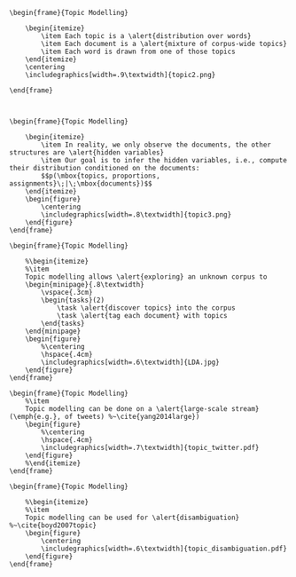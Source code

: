 	\begin{frame}{Topic Modelling}
		
		\begin{itemize}
			\item Each topic is a \alert{distribution over words}
			\item Each document is a \alert{mixture of corpus-wide topics}
			\item Each word is drawn from one of those topics
		\end{itemize}
		\centering
		\includegraphics[width=.9\textwidth]{topic2.png}
		
	\end{frame}
	
	
	
	\begin{frame}{Topic Modelling}
		
		\begin{itemize}
			\item In reality, we only observe the documents, the other structures are \alert{hidden variables}
			\item Our goal is to infer the hidden variables, i.e., compute their distribution conditioned on the documents:
			$$p(\mbox{topics, proportions, assignments}\;|\;\mbox{documents})$$
		\end{itemize}
		\begin{figure}
			\centering
			\includegraphics[width=.8\textwidth]{topic3.png}
		\end{figure}
	\end{frame}
	
	\begin{frame}{Topic Modelling}
		
		%\begin{itemize}
		%\item
		Topic modelling allows \alert{exploring} an unknown corpus to
		\begin{minipage}{.8\textwidth}
			\vspace{.3cm}
			\begin{tasks}(2)
				\task \alert{discover topics} into the corpus
				\task \alert{tag each document} with topics
			\end{tasks}
		\end{minipage}
		\begin{figure}
			%\centering
			\hspace{.4cm}
			\includegraphics[width=.6\textwidth]{LDA.jpg}
		\end{figure}
	\end{frame}
	
	\begin{frame}{Topic Modelling}
		%\item
		Topic modelling can be done on a \alert{large-scale stream} (\emph{e.g.}, of tweets) %~\cite{yang2014large})
		\begin{figure}
			%\centering
			\hspace{.4cm}
			\includegraphics[width=.7\textwidth]{topic_twitter.pdf}
		\end{figure}
		%\end{itemize}
	\end{frame}
	
	\begin{frame}{Topic Modelling}
		
		%\begin{itemize}
		%\item 
		Topic modelling can be used for \alert{disambiguation} %~\cite{boyd2007topic}
		\begin{figure}
			\centering
			\includegraphics[width=.6\textwidth]{topic_disambiguation.pdf}
		\end{figure}
	\end{frame}

